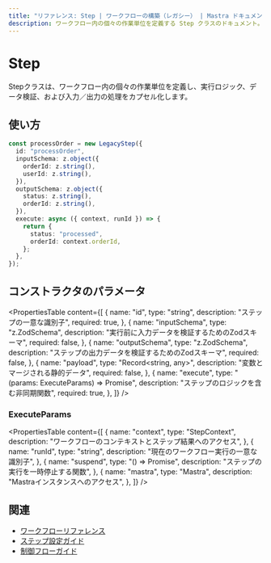 ```yaml
---
title: "リファレンス: Step | ワークフローの構築（レガシー） | Mastra ドキュメント"
description: ワークフロー内の個々の作業単位を定義する Step クラスのドキュメント。
---
```




# Step

Stepクラスは、ワークフロー内の個々の作業単位を定義し、実行ロジック、データ検証、および入力／出力の処理をカプセル化します。



## 使い方

```typescript
const processOrder = new LegacyStep({
  id: "processOrder",
  inputSchema: z.object({
    orderId: z.string(),
    userId: z.string(),
  }),
  outputSchema: z.object({
    status: z.string(),
    orderId: z.string(),
  }),
  execute: async ({ context, runId }) => {
    return {
      status: "processed",
      orderId: context.orderId,
    };
  },
});
```



## コンストラクタのパラメータ

<PropertiesTable
  content={[
    {
      name: "id",
      type: "string",
      description: "ステップの一意な識別子",
      required: true,
    },
    {
      name: "inputSchema",
      type: "z.ZodSchema",
      description: "実行前に入力データを検証するためのZodスキーマ",
      required: false,
    },
    {
      name: "outputSchema",
      type: "z.ZodSchema",
      description: "ステップの出力データを検証するためのZodスキーマ",
      required: false,
    },
    {
      name: "payload",
      type: "Record<string, any>",
      description: "変数とマージされる静的データ",
      required: false,
    },
    {
      name: "execute",
      type: "(params: ExecuteParams) => Promise<any>",
      description: "ステップのロジックを含む非同期関数",
      required: true,
    },
  ]}
/>

### ExecuteParams

<PropertiesTable
  content={[
    {
      name: "context",
      type: "StepContext",
      description: "ワークフローのコンテキストとステップ結果へのアクセス",
    },
    {
      name: "runId",
      type: "string",
      description: "現在のワークフロー実行の一意な識別子",
    },
    {
      name: "suspend",
      type: "() => Promise<void>",
      description: "ステップの実行を一時停止する関数",
    },
    {
      name: "mastra",
      type: "Mastra",
      description: "Mastraインスタンスへのアクセス",
    },
  ]}
/>



## 関連

- [ワークフローリファレンス](./workflow.mdx)
- [ステップ設定ガイド](../../docs/workflows-legacy/steps.mdx)
- [制御フローガイド](../../docs/workflows-legacy/control-flow.mdx)
